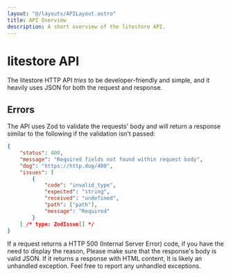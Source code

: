 ```yaml
---
layout: "@/layouts/APILayout.astro"
title: API Overview
description: A short overview of the litestore API.
---
```


# litestore API

The litestore HTTP API _tries_ to be developer-friendly and simple, and it
heavily uses JSON for both the request and response.

## Errors

The API uses Zod to validate the requests' body and will return a response
similar to the following if the validation isn't passed:

```json
{
	"status": 400,
	"message": "Required fields not found within request body",
	"dog": "https://http.dog/400",
	"issues": [
		{
			"code": "invalid_type",
			"expected": "string",
			"received": "undefined",
			"path": ["path"],
			"message": "Required"
		}
	] /* type: ZodIssue[] */
}
```

If a request returns a HTTP 500 (Internal Server Error) code, if you have the need to display the reason,
Please make sure that the response's body is valid JSON. If it returns a response with HTML content, It is
likely an unhandled exception. Feel free to report any unhandled exceptions.
